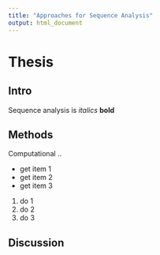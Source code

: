 ```yaml
---
title: "Approaches for Sequence Analysis"
output: html_document
---
```


# Thesis

## Intro
Sequence analysis is *italics*  **bold**

## Methods
Computational ..

- get item 1
- get item 2
- get item 3

1. do 1
1. do 2
1. do 3

## Discussion